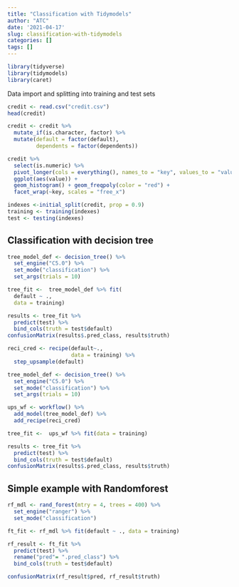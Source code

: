 ```yaml
---
title: "Classification with Tidymodels"
author: "ATC"
date: '2021-04-17'
slug: classification-with-tidymodels
categories: []
tags: []
---
```

```r
library(tidyverse)
library(tidymodels)
library(caret)
```

Data import and splitting into training and test sets
```r
credit <- read.csv("credit.csv")
head(credit)
```


```r
credit <- credit %>% 
  mutate_if(is.character, factor) %>% 
  mutate(default = factor(default),
         dependents = factor(dependents))
```


```r
credit %>% 
  select(is.numeric) %>% 
  pivot_longer(cols = everything(), names_to = "key", values_to = "value" ) %>% 
  ggplot(aes(value)) + 
  geom_histogram() + geom_freqpoly(color = "red") + 
  facet_wrap(~key, scales = "free_x")
```


```r

indexes <-initial_split(credit, prop = 0.9)
training <- training(indexes)
test <- testing(indexes)
```

## Classification with decision tree

```r


tree_model_def <- decision_tree() %>% 
  set_engine("C5.0") %>% 
  set_mode("classification") %>% 
  set_args(trials = 10)

tree_fit <-  tree_model_def %>% fit(
  default ~ ., 
  data = training)

results <- tree_fit %>% 
  predict(test) %>% 
  bind_cols(truth = test$default)
confusionMatrix(results$.pred_class, results$truth)

```


```r
reci_cred <- recipe(default~.,
                    data = training) %>% 
  step_upsample(default)

tree_model_def <- decision_tree() %>% 
  set_engine("C5.0") %>% 
  set_mode("classification") %>% 
  set_args(trials = 10)

ups_wf <- workflow() %>% 
  add_model(tree_model_def) %>% 
  add_recipe(reci_cred)

tree_fit <-  ups_wf %>% fit(data = training)

results <- tree_fit %>% 
  predict(test) %>% 
  bind_cols(truth = test$default)
confusionMatrix(results$.pred_class, results$truth)
```


## Simple example with Randomforest
```r
rf_mdl <- rand_forest(mtry = 4, trees = 400) %>% 
  set_engine("ranger") %>% 
  set_mode("classification")

ft_fit <- rf_mdl %>% fit(default ~ ., data = training)

rf_result <- ft_fit %>% 
  predict(test) %>% 
  rename("pred"= ".pred_class") %>% 
  bind_cols(truth = test$default)

confusionMatrix(rf_result$pred, rf_result$truth)
```





